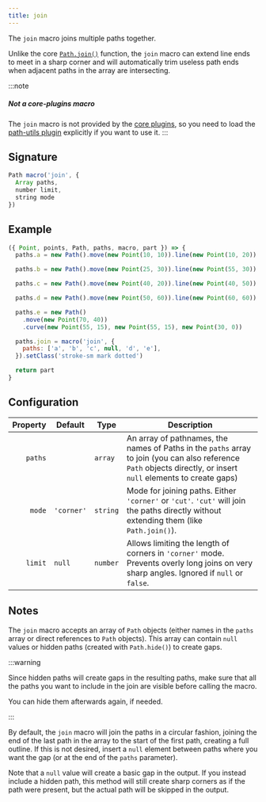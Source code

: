 ```yaml
---
title: join
---
```


The `join` macro joins multiple paths together.

Unlike the core [`Path.join()`](/reference/api/path/join) function,
the `join` macro can extend line ends to meet in a sharp corner and
will automatically trim useless path ends when adjacent paths in the
array are intersecting.

:::note
##### Not a core-plugins macro

The `join` macro is not provided by the [core plugins](/reference/plugins/core),
so you need to load the [path-utils plugin](/reference/plugins/path-utils)
explicitly if you want to use it.
:::

## Signature

```js
Path macro('join', {
  Array paths,
  number limit,
  string mode
})
```

## Example

<Example caption="An example of the join macro">

```js
({ Point, points, Path, paths, macro, part }) => {
  paths.a = new Path().move(new Point(10, 10)).line(new Point(10, 20))

  paths.b = new Path().move(new Point(25, 30)).line(new Point(55, 30))

  paths.c = new Path().move(new Point(40, 20)).line(new Point(40, 50))

  paths.d = new Path().move(new Point(50, 60)).line(new Point(60, 60))

  paths.e = new Path()
    .move(new Point(70, 40))
    .curve(new Point(55, 15), new Point(55, 15), new Point(30, 0))

  paths.join = macro('join', {
    paths: ['a', 'b', 'c', null, 'd', 'e'],
  }).setClass('stroke-sm mark dotted')

  return part
}
```

</Example>

## Configuration

| Property | Default    | Type     | Description                                                                                                                                                       |
| -------: | ---------- | -------- | ----------------------------------------------------------------------------------------------------------------------------------------------------------------- |
|  `paths` |            | `array`  | An array of pathnames, the names of Paths in the `paths` array to join (you can also reference `Path` objects directly, or insert `null` elements to create gaps) |
|   `mode` | `'corner'` | `string` | Mode for joining paths. Either `'corner'` or `'cut'`. `'cut'` will join the paths directly without extending them (like `Path.join()`).                        |
|  `limit` | `null`     | `number` | Allows limiting the length of corners in `'corner'` mode. Prevents overly long joins on very sharp angles. Ignored if `null` or `false`.                          |

## Notes

The `join` macro accepts an array of `Path` objects
(either names in the `paths` array or direct references to `Path` objects).
This array can contain `null` values or hidden paths (created with `Path.hide()`) to create gaps.

:::warning

Since hidden paths will create gaps in the resulting paths, make sure that all the paths you want to
include in the join are visible before calling the macro.

You can hide them afterwards again, if needed.

:::

By default, the `join` macro will join the paths in a circular fashion, joining the end
of the last path in the array to the start of the first path, creating a full outline.
If this is not desired, insert a `null` element between paths where you want the gap
(or at the end of the `paths` parameter).

Note that a `null` value will create a basic gap in the output.
If you instead include a hidden path, this method will still create sharp corners as if the path were present,
but the actual path will be skipped in the output.
